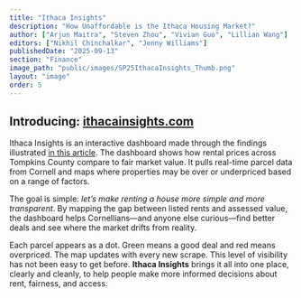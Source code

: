```yaml
---
title: "Ithaca Insights"
description: "How Unaffordable is the Ithaca Housing Market?"
author: ["Arjun Maitra", "Steven Zhou", "Vivian Guo", "Lillian Wang"]
editors: ["Nikhil Chinchalkar", "Jenny Williams"]
publishedDate: "2025-09-13"
section: "Finance"
image_path: "public/images/SP25IthacaInsights_Thumb.png"
layout: "image"
order: 5
---
```


<ImageLoader
    imagePath="public/images/SP25IthacaInsights_9.png"
/>

## Introducing: [ithacainsights.com](https://ithacainsights.com/)

Ithaca Insights is an interactive dashboard made through the findings illustrated [in this article](https://cornelldatajournal.org/articles/ithaca-insights). The dashboard shows how rental prices across Tompkins County compare to fair market value. It pulls real-time parcel data from Cornell and maps where properties may be over or underpriced based on a range of factors.

The goal is simple: *let’s make renting a house more simple and more transparent*. By mapping the gap between listed rents and assessed value, the dashboard helps Cornellians—and anyone else curious—find better deals and see where the market drifts from reality.

Each parcel appears as a dot. Green means a good deal and red means overpriced. The map updates with every new scrape. This level of visibility has not been easy to get before. **Ithaca Insights** brings it all into one place, clearly and cleanly, to help people make more informed decisions about rent, fairness, and access.